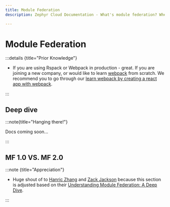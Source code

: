 ```yaml
---
title: Module Federation 
description: Zephyr Cloud Documentation - What's module federation? When does people need them? Why do they need it and it's use cases

---
```




# Module Federation

:::details {title="Prior Knowledge"}
- If you are using Rspack or Webpack in production - great. If you are joining a new company, or would like to learn [webpack](https://webpack.js.org/) from scratch. We recommend you to go through our [learn webpack by creating a react app with webpack](/learning/react-webpack).

:::

## Deep dive

:::note{title="Hanging there!"}

Docs coming soon...

:::




## MF 1.0 VS. MF 2.0



:::note {title="Appreciation"}
- Huge shout of to [Hanric Zhang](https://x.com/2hea1) and [Zack Jackson](https://x.com/ScriptedAlchemy) because this section is adjusted based on their [Understanding Module Federation: A Deep Dive](https://scriptedalchemy.medium.com/understanding-webpack-module-federation-a-deep-dive-efe5c55bf366).

:::